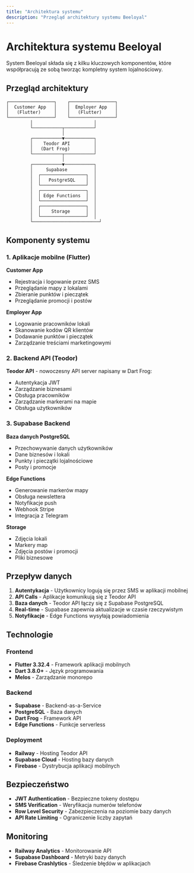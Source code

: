 ```yaml
---
title: "Architektura systemu"
description: "Przegląd architektury systemu Beeloyal"
---
```


# Architektura systemu Beeloyal

System Beeloyal składa się z kilku kluczowych komponentów, które współpracują ze sobą tworząc kompletny system lojalnościowy.

## Przegląd architektury

```
┌─────────────────┐    ┌─────────────────┐
│  Customer App   │    │  Employer App   │
│   (Flutter)     │    │   (Flutter)     │
└─────────────────┘    └─────────────────┘
         │                       │
         └───────────┬───────────┘
                     │
         ┌───────────▼───────────┐
         │    Teodor API         │
         │   (Dart Frog)         │
         └───────────┬───────────┘
                     │
         ┌───────────▼───────────┐
         │     Supabase          │
         │  ┌─────────────────┐  │
         │  │   PostgreSQL    │  │
         │  └─────────────────┘  │
         │  ┌─────────────────┐  │
         │  │ Edge Functions  │  │
         │  └─────────────────┘  │
         │  ┌─────────────────┐  │
         │  │    Storage      │  │
         │  └─────────────────┘  │
         └─────────────────────────┘
```

## Komponenty systemu

### 1. Aplikacje mobilne (Flutter)

**Customer App**
- Rejestracja i logowanie przez SMS
- Przeglądanie mapy z lokalami
- Zbieranie punktów i pieczątek
- Przeglądanie promocji i postów

**Employer App**
- Logowanie pracowników lokali
- Skanowanie kodów QR klientów
- Dodawanie punktów i pieczątek
- Zarządzanie treściami marketingowymi

### 2. Backend API (Teodor)

**Teodor API** - nowoczesny API server napisany w Dart Frog:
- Autentykacja JWT
- Zarządzanie biznesami
- Obsługa pracowników
- Zarządzanie markerami na mapie
- Obsługa użytkowników

### 3. Supabase Backend

**Baza danych PostgreSQL**
- Przechowywanie danych użytkowników
- Dane biznesów i lokali
- Punkty i pieczątki lojalnościowe
- Posty i promocje

**Edge Functions**
- Generowanie markerów mapy
- Obsługa newslettera
- Notyfikacje push
- Webhook Stripe
- Integracja z Telegram

**Storage**
- Zdjęcia lokali
- Markery map
- Zdjęcia postów i promocji
- Pliki biznesowe

## Przepływ danych

1. **Autentykacja** - Użytkownicy logują się przez SMS w aplikacji mobilnej
2. **API Calls** - Aplikacje komunikują się z Teodor API
3. **Baza danych** - Teodor API łączy się z Supabase PostgreSQL
4. **Real-time** - Supabase zapewnia aktualizacje w czasie rzeczywistym
5. **Notyfikacje** - Edge Functions wysyłają powiadomienia

## Technologie

### Frontend
- **Flutter 3.32.4** - Framework aplikacji mobilnych
- **Dart 3.8.0+** - Język programowania
- **Melos** - Zarządzanie monorepo

### Backend
- **Supabase** - Backend-as-a-Service
- **PostgreSQL** - Baza danych
- **Dart Frog** - Framework API
- **Edge Functions** - Funkcje serverless

### Deployment
- **Railway** - Hosting Teodor API
- **Supabase Cloud** - Hosting bazy danych
- **Firebase** - Dystrybucja aplikacji mobilnych

## Bezpieczeństwo

- **JWT Authentication** - Bezpieczne tokeny dostępu
- **SMS Verification** - Weryfikacja numerów telefonów
- **Row Level Security** - Zabezpieczenia na poziomie bazy danych
- **API Rate Limiting** - Ograniczenie liczby zapytań

## Monitoring

- **Railway Analytics** - Monitorowanie API
- **Supabase Dashboard** - Metryki bazy danych
- **Firebase Crashlytics** - Śledzenie błędów w aplikacjach
